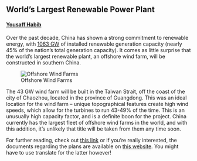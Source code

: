 ## World's Largest Renewable Power Plant
#### [Yousaff Habib](https://www.linkedin.com/in/yousaff-habib-6684891a5/)

Over the past decade, China has shown a strong commitment to renewable energy, with [1063 GW](https://www.spglobal.com/commodityinsights/en/market-insights/latest-news/energy-transition/092322-china-could-exceed-renewables-generation-target-of-33-by-2025#:~:text=According%20to%20the%20NEA%20report,to%20the%20intermittency%20of%20renewables) of installed renewable generation capacity (nearly 45% of the nation's total generation capacity). It comes as little surprise that the world's largest renewable plant, an offshore wind farm, will be constructed in southern China.

![Offshore Wind Farms](https://www.chinadailyhk.com/attachments/image/109/242/95/587087_275599/587087_275599_800_auto_jpg.jpg)

The 43 GW wind farm will be built in the Taiwan Strait, off the coast of the city of Chaozhou, located in the province of Guangdong. This was an ideal location for the wind farm -- unique topographical features create high wind speeds, which allow for the turbines to run 43-49% of the time. This is an unusually high capacity factor, and is a definite boon for the project. China currently has the largest fleet of offshore wind farms in the world, and with this addition, it's unlikely that title will be taken from them any time soon.

For further reading, check out [this link](https://www.bloomberg.com/news/articles/2022-10-21/chinese-city-plans-offshore-wind-farm-that-could-power-norway) or if you're really interested, the documents regarding the plans are available on [this website](https://news.bjx.com.cn/html/20221021/1262707-3.shtml). You might have to use translate for the latter however!
